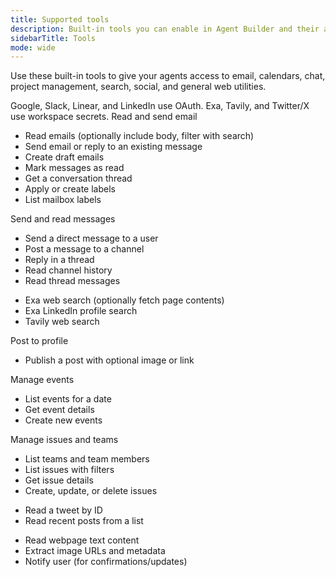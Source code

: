 ```yaml
---
title: Supported tools
description: Built-in tools you can enable in Agent Builder and their authentication requirements.
sidebarTitle: Tools
mode: wide
---
```


Use these built-in tools to give your agents access to email, calendars, chat, project management, search, social, and general web utilities.

<Callout icon="circle-info" color="#DCFCE7" iconType="regular">
  Google, Slack, Linear, and LinkedIn use OAuth. Exa, Tavily, and Twitter/X use workspace secrets.
</Callout>

<CardGroup cols={2}>
  <Card title="Gmail" icon="google">
    Read and send email
    <ul>
      <li>Read emails (optionally include body, filter with search)</li>
      <li>Send email or reply to an existing message</li>
      <li>Create draft emails</li>
      <li>Mark messages as read</li>
      <li>Get a conversation thread</li>
      <li>Apply or create labels</li>
      <li>List mailbox labels</li>
    </ul>
  </Card>

  <Card title="Slack" icon="slack">
    Send and read messages
    <ul>
      <li>Send a direct message to a user</li>
      <li>Post a message to a channel</li>
      <li>Reply in a thread</li>
      <li>Read channel history</li>
      <li>Read thread messages</li>
    </ul>
  </Card>

  <div style={{ position: 'relative' }}>
    <Card title="Search" icon="magnifying-glass">
      <ul>
        <li>Exa web search (optionally fetch page contents)</li>
        <li>Exa LinkedIn profile search</li>
        <li>Tavily web search</li>
      </ul>
    </Card>
    <div style={{ position: 'absolute', top: 16, right: 16 }}>
      <Tooltip tip="Exa: EXA_API_KEY; Tavily: TAVILY_API_KEY">
        <Icon icon="key" size={16} />
      </Tooltip>
    </div>
  </div>

  <Card title="LinkedIn" icon="linkedin">
    Post to profile
    <ul>
      <li>Publish a post with optional image or link</li>
    </ul>
  </Card>

  <Card title="Google Calendar" icon="google">
    Manage events
    <ul>
      <li>List events for a date</li>
      <li>Get event details</li>
      <li>Create new events</li>
    </ul>
  </Card>

  <Card title="Linear" icon="list-check">
    Manage issues and teams
    <ul>
      <li>List teams and team members</li>
      <li>List issues with filters</li>
      <li>Get issue details</li>
      <li>Create, update, or delete issues</li>
    </ul>
  </Card>

  <div style={{ position: 'relative' }}>
    <Card title="Twitter/X" icon="twitter">
      <ul>
        <li>Read a tweet by ID</li>
        <li>Read recent posts from a list</li>
      </ul>
    </Card>
    <div style={{ position: 'absolute', top: 16, right: 16 }}>
      <Tooltip tip="Required keys: TWITTER_API_KEY, TWITTER_API_KEY_SECRET">
        <Icon icon="key" size={16} />
      </Tooltip>
    </div>
  </div>

  <Card title="Web utilities" icon="globe">
    <ul>
      <li>Read webpage text content</li>
      <li>Extract image URLs and metadata</li>
      <li>Notify user (for confirmations/updates)</li>
    </ul>
  </Card>
</CardGroup>
